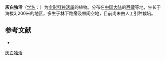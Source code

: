 {{NoteTA|G1=LS}}
{{Speciesbox
| name = 灰白独活
| status = 
| status_system = 
| image = 
| genus = Heracleum
| species = canescens
| authority = Lindl.
}}

'''灰白独活'''（[[学名|学名]]：{{lang|la|''Heracleum canescens''}}）为[[伞形科|伞形科]][[独活属|独活属]]的植物。分布在[[中国大陆|中国大陆]]的[[西藏|西藏]]等地，生长于海拔3,200米的地区，多生于林下路旁及林间空地，目前尚未由人工引种栽培。

== 参考文献 ==
<div class="references-small">
* {{cite web| url =http://www.bioinfo.cn/db05/KmzwSpecies.php?action=view&id=22812| title =灰白独活| work =《中国高等植物数据库全库》| publisher =中国科学院微生物研究所| author =昆明植物研究所| accessdate =2009-02-25| deadurl =yes| archiveurl =https://web.archive.org/web/20160305072834/http://www.bioinfo.cn/db05/KmzwSpecies.php?action=view&id=22812| archivedate =2016-03-05}}
</div>
{{Taxonbar|from=Q15231754}}

[[Category:独活属|灰白独活]]


{{Apiales-stub}}